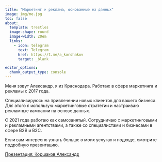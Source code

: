 ```yaml
---
title: "Маркетинг и реклама, основанные на данных"
image: img/me.jpg
toc: false
about: 
  template: trestles 
  image-shape: round
  image-width: 20em
  links: 
    - icon: telegram
      text: Telegram
      href: https://t.me/a_korshakov
      target: _blank

editor_options: 
  chunk_output_type: console
---
```


Меня зовут Александр, я из Краснодара. Работаю в сфере маркетинга и рекламы с 2017 года.

Специализируюсь на привлечении новых клиентов для вашего бизнеса. Для этого я использую маркетинговые стратегии и настраиваю рекламные кампании на основе данных.

С 2021 года работаю как самозанятый. Сотрудничаю с маркетинговыми и рекламными агентствами, а также со специалистами и бизнесами в сфере B2B и B2C.

Если вам интересно узнать больше о моих услугах и подходе, смотрите подробную презентацию.

[Презентация: Коршаков Александр](/about/korshakov.qmd){target="_blank"}




